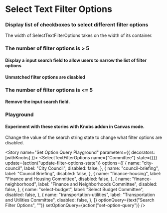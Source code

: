 

<Meta title="Filters|SelectTextFilterOptions" component={SelectTextFilterOptions} />

# Select Text Filter Options

### Display list of checkboxes to select different filter options

The width of SelectTextFilterOptions takes on the width of its container.

<Props of={SelectTextFilterOptions} />

### The number of filter options is > 5

#### Display a input search field to allow users to narrow the list of filter options

<Story name="Enabled Option Query">
  <SelectTextFilterOptions
    name={"Committee"}
    state={{}}
    update={action("update-filter-options-state")}
    options={[
      {
        name: "city-council",
        label: "City Council",
        disabled: false,
      },
      {
        name: "council-briefing",
        label: "Council Briefing",
        disabled: false,
      },
      {
        name: "finance-housing",
        label: "Finance and Housing Committee",
        disabled: false,
      },
      {
        name: "finance-neighborhood",
        label: "Finance and Neighborhoods Committee",
        disabled: false,
      },
      {
        name: "select-budget",
        label: "Select Budget Committee",
        disabled: false,
      },
      {
        name: "transportation-utilities",
        label: "Transportation and Utilities Committee",
        disabled: false,
      },
    ]}
    optionQuery={""}
    setOptionQuery={action("set-option-query")}
  />
</Story>

#### Unmatched filter options are disabled

<Story name="Disabled unmatched filter options">
  <SelectTextFilterOptions
    name={"Committee"}
    state={{}}
    update={action("update-filter-options-state")}
    options={[
      {
        name: "city-council",
        label: "City Council",
        disabled: false,
      },
      {
        name: "council-briefing",
        label: "Council Briefing",
        disabled: false,
      },
      {
        name: "finance-housing",
        label: "Finance and Housing Committee",
        disabled: false,
      },
      {
        name: "finance-neighborhood",
        label: "Finance and Neighborhoods Committee",
        disabled: false,
      },
      {
        name: "select-budget",
        label: "Select Budget Committee",
        disabled: false,
      },
      {
        name: "transportation-utilities",
        label: "Transportation and Utilities Committee",
        disabled: false,
      },
    ]}
    optionQuery={"city"}
    setOptionQuery={action("set-option-query")}
  />
</Story>

### The number of filter options is <= 5

#### Remove the input search field.

<Story name="Disabled Option Query">
  <SelectTextFilterOptions
    name={"Committee"}
    state={{}}
    update={action("update-filter-options-state")}
    options={[
      {
        name: "city-council",
        label: "City Council",
        disabled: false,
      },
      {
        name: "council-briefing",
        label: "Council Briefing",
        disabled: false,
      },
      {
        name: "finance-housing",
        label: "Finance and Housing Committee",
        disabled: false,
      },
      {
        name: "finance-neighborhood",
        label: "Finance and Neighborhoods Committee",
        disabled: false,
      },
    ]}
    optionQuery={""}
    setOptionQuery={action("set-option-query")}
  />
</Story>

### Playground

#### Experiment with these stories with Knobs addon in Canvas mode.

Change the value of the search string state to change what filter options are disabled.

<Story name="Set Option Query Playground" parameters={{ decorators: [withKnobs] }}>
  <SelectTextFilterOptions
    name={"Committee"}
    state={{}}
    update={action("update-filter-options-state")}
    options={[
      {
        name: "city-council",
        label: "City Council",
        disabled: false,
      },
      {
        name: "council-briefing",
        label: "Council Briefing",
        disabled: false,
      },
      {
        name: "finance-housing",
        label: "Finance and Housing Committee",
        disabled: false,
      },
      {
        name: "finance-neighborhood",
        label: "Finance and Neighborhoods Committee",
        disabled: false,
      },
      {
        name: "select-budget",
        label: "Select Budget Committee",
        disabled: false,
      },
      {
        name: "transportation-utilities",
        label: "Transportation and Utilities Committee",
        disabled: false,
      },
    ]}
    optionQuery={text("Search Filter Options", "")}
    setOptionQuery={action("set-option-query")}
  />
</Story>
